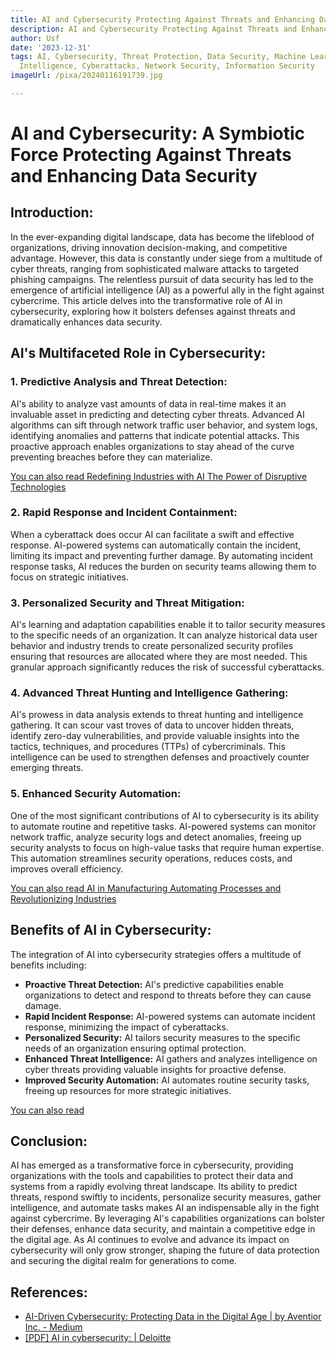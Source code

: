 ```yaml
---
title: AI and Cybersecurity Protecting Against Threats and Enhancing Data Security
description: AI and Cybersecurity Protecting Against Threats and Enhancing Data Security
author: Usf
date: '2023-12-31'
tags: AI, Cybersecurity, Threat Protection, Data Security, Machine Learning, Artificial
  Intelligence, Cyberattacks, Network Security, Information Security
imageUrl: /pixa/20240116191739.jpg

---
```

# AI and Cybersecurity: A Symbiotic Force Protecting Against Threats and  Enhancing Data Security

## Introduction:

In the ever-expanding digital  landscape, data has become the lifeblood of organizations, driving innovation decision-making, and competitive advantage. However, this data is constantly under siege from a multitude of cyber threats, ranging from sophisticated malware attacks  to targeted  phishing campaigns. The relentless pursuit of data security  has led  to the emergence of artificial intelligence (AI)  as a powerful ally in the fight against cybercrime. This  article delves into  the transformative role of AI in cybersecurity, exploring how it bolsters defenses against threats and dramatically enhances data security.

## AI's Multifaceted Role in Cybersecurity:

### 1. Predictive Analysis and Threat Detection:

AI's ability to analyze  vast amounts of data in real-time makes it an invaluable asset  in predicting  and  detecting cyber threats. Advanced AI algorithms can sift through network traffic user behavior, and system logs, identifying anomalies and patterns that indicate potential attacks. This proactive approach enables organizations to stay ahead of the curve  preventing breaches before they can materialize.

[You can also read Redefining Industries with  AI The Power of Disruptive Technologies](Redefining%20Industries%20with%20AI%20The%20Power%20of%20Disruptive%20Technologies)


### 2. Rapid  Response and Incident Containment:

When a cyberattack does occur AI can facilitate a swift and effective response. AI-powered systems can automatically contain the incident, limiting its impact and preventing  further  damage. By  automating incident response tasks, AI reduces the  burden on security teams  allowing  them to focus on strategic initiatives.

### 3.  Personalized Security and Threat Mitigation:

AI's  learning and adaptation capabilities enable it to tailor security measures to  the specific needs of an organization. It can analyze historical data user behavior and industry trends to create personalized security  profiles ensuring that resources are allocated where they are most needed. This granular approach  significantly reduces  the risk of successful cyberattacks.

### 4. Advanced Threat Hunting and Intelligence Gathering:

AI's prowess in data analysis extends  to  threat hunting and intelligence gathering. It can scour vast troves  of data to uncover  hidden threats, identify zero-day vulnerabilities, and provide valuable  insights into the  tactics,  techniques,  and procedures (TTPs) of cybercriminals. This intelligence can be used to strengthen  defenses and proactively counter emerging threats.

### 5. Enhanced Security Automation:

One of the most significant contributions of AI to cybersecurity is its ability to automate routine and repetitive  tasks. AI-powered systems can monitor network traffic,  analyze security logs  and detect anomalies, freeing up security analysts to focus on high-value tasks that require human expertise. This automation streamlines security operations, reduces costs, and improves overall efficiency.

[You can  also read AI in  Manufacturing Automating Processes and Revolutionizing  Industries](AI%20in%20Manufacturing%20Automating%20Processes%20and%20Revolutionizing%20Industries)


## Benefits of AI in  Cybersecurity:

The integration of AI into cybersecurity strategies offers  a multitude of benefits  including:

- **Proactive Threat Detection:** AI's predictive capabilities enable organizations to detect and respond to threats before they can cause damage.
- **Rapid Incident Response:** AI-powered systems can automate incident response, minimizing the impact of cyberattacks.
- **Personalized Security:** AI tailors  security measures to the specific needs of an organization  ensuring optimal protection.
- **Enhanced Threat Intelligence:** AI gathers  and analyzes intelligence on cyber threats providing  valuable insights for  proactive defense.
- **Improved Security Automation:** AI  automates routine security tasks, freeing up resources for more strategic initiatives.

[You can also read ]()


##  Conclusion:

AI has emerged as a transformative force in cybersecurity, providing organizations  with the tools and capabilities to protect their data and systems from a rapidly evolving  threat landscape. Its ability to predict threats, respond swiftly to incidents, personalize security measures,  gather intelligence,  and automate tasks makes AI an indispensable ally in the fight against cybercrime. By leveraging AI's capabilities organizations can bolster their defenses, enhance data security, and maintain a competitive  edge in the digital age. As AI continues to evolve  and advance its impact on cybersecurity will only  grow  stronger, shaping the future of data protection and securing the digital realm for generations  to come.

## References:
- [AI-Driven Cybersecurity: Protecting Data in the Digital Age | by Aventior Inc. - Medium](https://medium.com/@info-957/ai-driven-cybersecurity-protecting-data-in-the-digital-age-db43ed95cb3c)
- [[PDF] AI in cybersecurity: | Deloitte](https://www2.deloitte.com/content/dam/Deloitte/xe/Documents/About-Deloitte/mepovdocuments/me-pov-issue-42/ai-in-cybersecurity_mepov.pdf)
